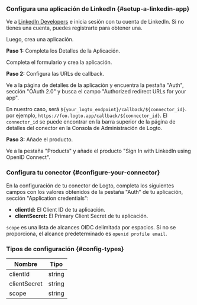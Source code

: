 ### Configura una aplicación de LinkedIn \{#setup-a-linkedin-app}

Ve a [LinkedIn Developers](https://www.linkedin.com/developers) e inicia sesión con tu cuenta de LinkedIn. Si no tienes una cuenta, puedes registrarte para obtener una.

Luego, crea una aplicación.

**Paso 1:** Completa los Detalles de la Aplicación.

Completa el formulario y crea la aplicación.

**Paso 2:** Configura las URLs de callback.

Ve a la página de detalles de la aplicación y encuentra la pestaña "Auth", sección "OAuth 2.0" y busca el campo "Authorized redirect URLs for your app".

En nuestro caso, será `${your_logto_endpoint}/callback/${connector_id}`. por ejemplo, `https://foo.logto.app/callback/${connector_id}`. El `connector_id` se puede encontrar en la barra superior de la página de detalles del conector en la Consola de Administración de Logto.

**Paso 3:** Añade el producto.

Ve a la pestaña "Products" y añade el producto "Sign In with LinkedIn using OpenID Connect".

### Configura tu conector \{#configure-your-connector}

En la configuración de tu conector de Logto, completa los siguientes campos con los valores obtenidos de la pestaña "Auth" de tu aplicación, sección "Application credentials":

- **clientId:** El Client ID de tu aplicación.
- **clientSecret:** El Primary Client Secret de tu aplicación.

`scope` es una lista de alcances OIDC delimitada por espacios. Si no se proporciona, el alcance predeterminado es `openid profile email`.

### Tipos de configuración \{#config-types}

| Nombre       | Tipo   |
| ------------ | ------ |
| clientId     | string |
| clientSecret | string |
| scope        | string |
